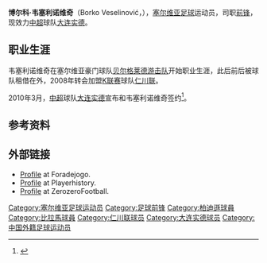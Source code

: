 {{Football player infobox
| playername = 博尔科·韦塞利诺维奇<br>Borko Veselinović
| image = 
| fullname = Borko Veselinović
| height = {{height|m=1.78}}
| nickname = 
| dateofbirth = {{Birth date and age|year=1986|month=1|day=6}}
| cityofbirth = [[贝尔格莱德|贝尔格莱德]]
| countryofbirth = {{YUG}}
| currentclub = [[大连实德|大连实德]]
| clubnumber = 10
| position = [[前锋_(足球)|前锋]]
| youthyears = 
| youthclubs = 
| years = 2003-2008<br>2004-2005<br>2006-2007<br>2006-2007<br>2008-2009<br>2010-
| clubs = [[游擊隊足球俱樂部|贝尔格莱德游击队]]<br/>→奧比歷鍚<br/>→比薩尼積<br/>→[[比拉馬|贝拉马尔]]<br/>[[仁川联|仁川联]]<br/>[[大连实德|大连实德]]
| caps(goals) = 19 (0)<br>11 (5)<br>15 (1)<br>{{0}}5 (0)<br>36 (5)
| nationalyears = 2005
| nationalteam = 塞尔维亚U19
| nationalcaps(goals) =
| pcupdate            = 
| ntupdate            = 
}}
'''博尔科·韦塞利诺维奇'''（Borko Veselinović，{{bd|1986年|1月6日|catIdx=V}}），[[塞尔维亚|塞尔维亚]][[足球|足球]]运动员，司职[[前锋_(足球)|前锋]]，现效力[[中超|中超]]球队[[大连实德|大连实德]]。

==职业生涯==
韦塞利诺维奇在塞尔维亚豪门球队[[游擊隊足球俱樂部|贝尔格莱德游击队]]开始职业生涯，此后前后被球队租借在外，2008年转会加盟[[K联赛|K联赛]]球队[[仁川联|仁川联]]。

2010年3月，[[中超|中超]]球队[[大连实德|大连实德]]宣布和韦塞利诺维奇签约<ref>{{Cite web |url=http://sports.sohu.com/20100312/n270763133.shtml |title=大连实德选定全部外援 塞尔维亚前锋成为新9号 |access-date=2010-03-13 |archive-date=2019-06-26 |archive-url=https://web.archive.org/web/20190626131927/http://sports.sohu.com/20100312/n270763133.shtml |dead-url=no }}</ref>。

==参考资料==
{{reflist}}

==外部链接==
* [http://www.foradejogo.net/player.php?player=198601060002 Profile] {{Wayback|url=http://www.foradejogo.net/player.php?player=198601060002 |date=20210108111715 }} at Foradejogo.
* [http://www.playerhistory.com/player/85413/ Profile] {{Wayback|url=http://www.playerhistory.com/player/85413/ |date=20160306225542 }} at Playerhistory.
* [http://www.zerozerofootball.com/player/borko_veselinovic/current/profile/0/default/31175 Profile]{{dead link|date=2017年11月 |bot=InternetArchiveBot |fix-attempted=yes }} at ZerozeroFootball.

{{DEFAULTSORT:Veselinović, Borko}}
[[Category:塞尔维亚足球运动员|Category:塞尔维亚足球运动员]]
[[Category:足球前锋|Category:足球前锋]]
[[Category:柏迪遜球員|Category:柏迪遜球員]]
[[Category:比拉馬球員|Category:比拉馬球員]]
[[Category:仁川联球员|Category:仁川联球员]]
[[Category:大连实德球员|Category:大连实德球员]]
[[Category:中国外籍足球运动员|Category:中国外籍足球运动员]]